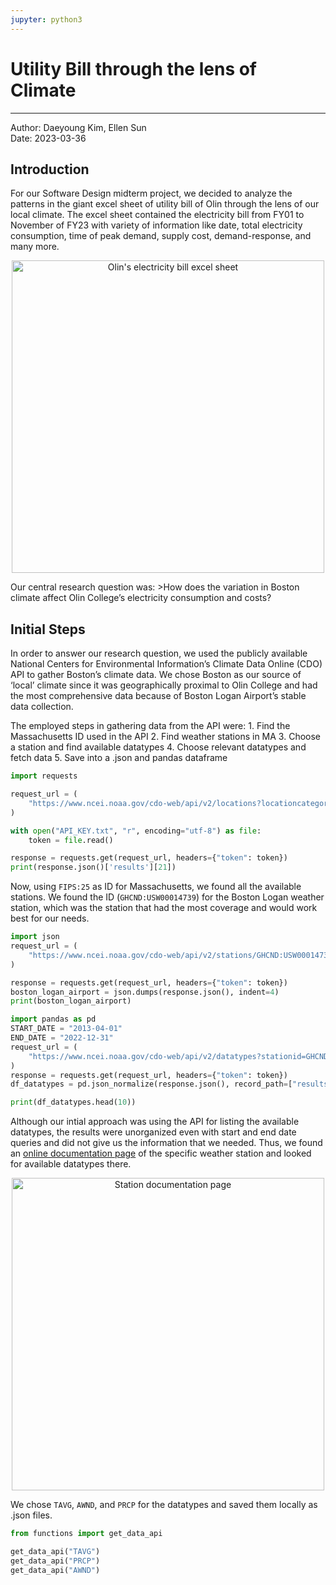 ```yaml
---
jupyter: python3
---
```


# Utility Bill through the lens of Climate

---
Author: Daeyoung Kim, Ellen Sun \
Date: 2023-03-36

## Introduction

For our Software Design midterm project, we decided to analyze the patterns in the giant excel sheet of utility bill of Olin through the lens of our local climate. The excel sheet contained the electricity bill from FY01 to November of FY23 with variety of information like date, total electricity consumption, time of peak demand, supply cost, demand-response, and many more. 
<p align="center">
    <img src="images/excel_sheet.png" height="500" alt="Olin's electricity bill excel sheet" />
</p>

Our central research question was:
>How does the variation in Boston climate affect Olin College’s electricity consumption and costs?


## Initial Steps
In order to answer our research question, we used the publicly available National Centers for Environmental Information's Climate Data Online (CDO) API to gather Boston's climate data. We chose Boston as our source of 'local' climate since it was geographically proximal to Olin College and had the most comprehensive data because of Boston Logan Airport's stable data collection. 

The employed steps in gathering data from the API were:
1. Find the Massachusetts ID used in the API
2. Find weather stations in MA
3. Choose a station and find available datatypes
4. Choose relevant datatypes and fetch data
5. Save into a .json and pandas dataframe

```python
import requests

request_url = (
    "https://www.ncei.noaa.gov/cdo-web/api/v2/locations?locationcategoryid=ST&limit=52"
)

with open("API_KEY.txt", "r", encoding="utf-8") as file:
    token = file.read()

response = requests.get(request_url, headers={"token": token})
print(response.json()['results'][21])
```

Now, using `FIPS:25` as ID for Massachusetts, we found all the available stations. We found the ID (`GHCND:USW00014739`) for the Boston Logan weather station, which was the station that had the most coverage and would work best for our needs.

```python
import json
request_url = (
    "https://www.ncei.noaa.gov/cdo-web/api/v2/stations/GHCND:USW00014739"
)

response = requests.get(request_url, headers={"token": token})
boston_logan_airport = json.dumps(response.json(), indent=4)
print(boston_logan_airport)
```

```python
import pandas as pd
START_DATE = "2013-04-01"
END_DATE = "2022-12-31"
request_url = (
    "https://www.ncei.noaa.gov/cdo-web/api/v2/datatypes?stationid=GHCND:USW00014739&startdate=2013-04-01&enddate=2022-12-31"
)
response = requests.get(request_url, headers={"token": token})
df_datatypes = pd.json_normalize(response.json(), record_path=["results"])

print(df_datatypes.head(10))
```

Although our intial approach was using the API for listing the available datatypes, the results were unorganized even with start and end date queries and did not give us the information that we needed. Thus, we found an [online documentation page](https://www.ncdc.noaa.gov/cdo-web/datasets/GHCND/stations/GHCND:USW00014739/detail) of the specific weather station and looked for available datatypes there. 
<p align="center">
    <img src="images/station.png" height="500" alt="Station documentation page" />
</p>

We chose `TAVG`, `AWND`, and `PRCP` for the datatypes and saved them locally as .json files. 

```python
from functions import get_data_api

get_data_api("TAVG")
get_data_api("PRCP")
get_data_api("AWND")
```

